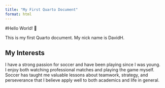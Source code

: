 ```yaml
---
title: "My First Quarto Document"
format: html
---
```


#Hello World! 👋

This is my first Quarto document. My nick name is DavidH.

## My Interests

I have a strong passion for soccer and have been playing since I was young. I enjoy both watching professional matches and playing the game myself. Soccer has taught me valuable lessons about teamwork, strategy, and perseverance that I believe apply well to both academics and life in general.